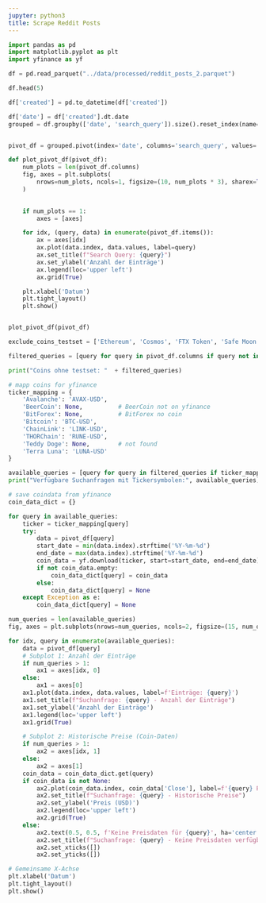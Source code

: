 ```yaml
---
jupyter: python3
title: Scrape Reddit Posts
---
```



```python
import pandas as pd
import matplotlib.pyplot as plt
import yfinance as yf

```

```python
df = pd.read_parquet("../data/processed/reddit_posts_2.parquet")
```
```python
df.head(5)
```
```python

df['created'] = pd.to_datetime(df['created'])

df['date'] = df['created'].dt.date
grouped = df.groupby(['date', 'search_query']).size().reset_index(name='count')


pivot_df = grouped.pivot(index='date', columns='search_query', values='count').fillna(0)
```
```python
def plot_pivot_df(pivot_df):
    num_plots = len(pivot_df.columns)
    fig, axes = plt.subplots(
        nrows=num_plots, ncols=1, figsize=(10, num_plots * 3), sharex=True
    )

    
    if num_plots == 1:
        axes = [axes]

    for idx, (query, data) in enumerate(pivot_df.items()):
        ax = axes[idx]
        ax.plot(data.index, data.values, label=query)
        ax.set_title(f"Search Query: {query}")
        ax.set_ylabel('Anzahl der Einträge')
        ax.legend(loc='upper left')
        ax.grid(True)

    plt.xlabel('Datum')
    plt.tight_layout()
    plt.show()


plot_pivot_df(pivot_df)
```
```python
exclude_coins_testset = ['Ethereum', 'Cosmos', 'FTX Token', 'Safe Moon']

filtered_queries = [query for query in pivot_df.columns if query not in exclude_coins_testset]

print("Coins ohne testset: "  + filtered_queries)
```
```python
# mapp coins for yfinance
ticker_mapping = {
    'Avalanche': 'AVAX-USD',
    'BeerCoin': None,          # BeerCoin not on yfinance
    'BitForex': None,          # BitForex no coin
    'Bitcoin': 'BTC-USD',
    'ChainLink': 'LINK-USD',
    'THORChain': 'RUNE-USD',
    'Teddy Doge': None,        # not found
    'Terra Luna': 'LUNA-USD' 
}

available_queries = [query for query in filtered_queries if ticker_mapping.get(query) is not None]
print("Verfügbare Suchanfragen mit Tickersymbolen:", available_queries)
```
```python
# save coindata from yfinance
coin_data_dict = {}

for query in available_queries:
    ticker = ticker_mapping[query]
    try:
        data = pivot_df[query]
        start_date = min(data.index).strftime('%Y-%m-%d')
        end_date = max(data.index).strftime('%Y-%m-%d')
        coin_data = yf.download(ticker, start=start_date, end=end_date)
        if not coin_data.empty:
            coin_data_dict[query] = coin_data
        else:
            coin_data_dict[query] = None  
    except Exception as e:
        coin_data_dict[query] = None

```
```python
num_queries = len(available_queries)
fig, axes = plt.subplots(nrows=num_queries, ncols=2, figsize=(15, num_queries * 4), sharex='col')

for idx, query in enumerate(available_queries):
    data = pivot_df[query]
    # Subplot 1: Anzahl der Einträge
    if num_queries > 1:
        ax1 = axes[idx, 0]
    else:
        ax1 = axes[0]
    ax1.plot(data.index, data.values, label=f'Einträge: {query}')
    ax1.set_title(f"Suchanfrage: {query} - Anzahl der Einträge")
    ax1.set_ylabel('Anzahl der Einträge')
    ax1.legend(loc='upper left')
    ax1.grid(True)

    # Subplot 2: Historische Preise (Coin-Daten)
    if num_queries > 1:
        ax2 = axes[idx, 1]
    else:
        ax2 = axes[1]
    coin_data = coin_data_dict.get(query)
    if coin_data is not None:
        ax2.plot(coin_data.index, coin_data['Close'], label=f'{query} Preis')
        ax2.set_title(f"Suchanfrage: {query} - Historische Preise")
        ax2.set_ylabel('Preis (USD)')
        ax2.legend(loc='upper left')
        ax2.grid(True)
    else:
        ax2.text(0.5, 0.5, f'Keine Preisdaten für {query}', ha='center', va='center', transform=ax2.transAxes)
        ax2.set_title(f"Suchanfrage: {query} - Keine Preisdaten verfügbar")
        ax2.set_xticks([])
        ax2.set_yticks([])

# Gemeinsame X-Achse
plt.xlabel('Datum')
plt.tight_layout()
plt.show()
```
